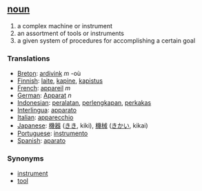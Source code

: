 == [[noun]] ==
# a complex machine or instrument
# an assortment of tools or instruments
# a given system of procedures for accomplishing a certain goal

=== Translations ===
*[[Breton]]: [[ardivink]] ''m'' -où
*[[Finnish]]: [[laite]], [[kapine]], [[kapistus]]
*[[French]]: [[appareil]] ''m''
*[[German]]: [[Apparat]] ''n''
*[[Indonesian]]: [[alat|peralatan]], [[lengkap|perlengkapan]], [[perkakas]]
*[[Interlingua]]: [[apparato]] 
*[[Italian]]: [[apparecchio]] 
*[[Japanese]]: [[機器]] ([[きき]], kiki), [[機械]] ([[きかい]], kikai)
*[[Portuguese]]: [[instrumento]] 
*[[Spanish]]: [[aparato]] 

=== Synonyms ===
*[[instrument]]
*[[tool]]